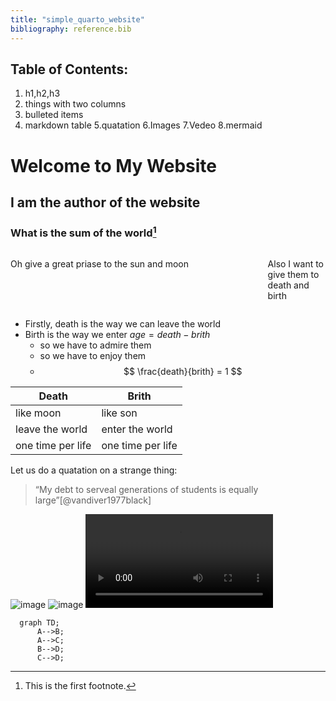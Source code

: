 ```yaml
---
title: "simple_quarto_website"
bibliography: reference.bib
---
```

## Table of Contents:
1. h1,h2,h3
2. things with two columns
3. bulleted items
4. markdown table
5.quatation
6.Images
7.Vedeo
8.mermaid

<h1>Welcome to My Website</h1>
<h2>I am the author of the website</h2>
<h3>What is the sum of the world[^1]</h3>

[^1]: This is the first footnote.

:::: {.columns}

::: {.column width="70%"}
Oh give a great priase to the sun and moon
:::

::: {.column width="10%"}

:::

::: {.column width="20%"}
Also I want to give them to death and birth
:::

::::

* Firstly, death is the way we can leave the world
* Birth is the way we enter $age = death - brith$
    + so we have to admire them
    + so we have to enjoy them
    + $$ \frac{death}{brith} = 1 $$

| Death   | Brith |
| -------- | ------- |
| like moon  | like son    |
| leave the world | enter the world     |
| one time per life    | one time per life    |

Let us do a quatation on a strange thing:  

> "My debt to serveal generations of students is equally large"[@vandiver1977black]

![image](./images/1.png)
![image](./images/2.png)
![vedeo](./images/vedeo.mp4)

```mermaid
  graph TD;
      A-->B;
      A-->C;
      B-->D;
      C-->D;
```